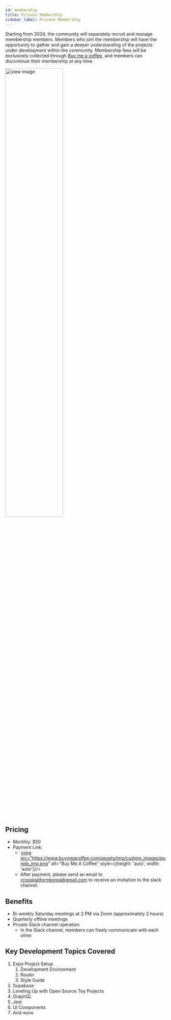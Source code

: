 ```yaml
---
id: membership
title: Private Membership
sidebar_label: Private Membership
---
```



Starting from 2024, the community will separately recruit and manage membership members. Members who join the membership will have the opportunity to gather and gain a deeper understanding of the projects under development within the community. Membership fees will be exclusively collected through [Buy me a coffee](https://www.buymeacoffee.com/dooboolab/membership), and members can discontinue their membership at any time.

<AdFitMobileBanner
  unit="DAN-YpcHf9p49U5ykXi8"
  className="adfit-top-mobile"
/>

<img src={ImgMembership} width="60%" alt="view image" />


## Pricing
- Monthly: $50
- Payment Link:
  - <a href="https://www.buymeacoffee.com/dooboolab/membership" target="_blank"><img src="https://www.buymeacoffee.com/assets/img/custom_images/purple_img.png" alt="Buy Me A Coffee" style={{height: 'auto', width: 'auto'}}/></a>
  - After payment, please send an email to crossplatformkorea@gmail.com to receive an invitation to the slack channel.

## Benefits

- Bi-weekly Saturday meetings at 2 PM via Zoom (approximately 2 hours)
- Quarterly offline meetings
- Private Slack channel operation
  - In the Slack channel, members can freely communicate with each other.

## Key Development Topics Covered

1. Expo Project Setup
   1. Development Environment
   2. Router
   3. Style Guide
2. Supabase
3. Leveling Up with Open Source Toy Projects
4. GraphQL
5. Jest
6. UI Components
7. And more
